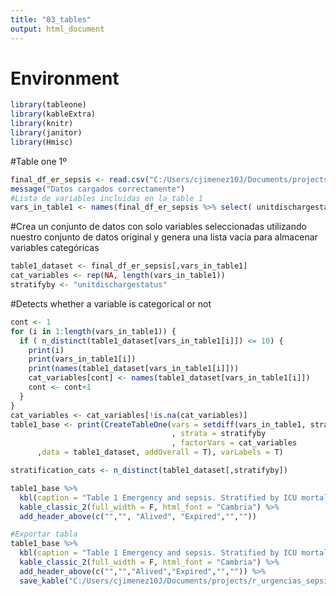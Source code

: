 ```yaml
---
title: "03_tables"
output: html_document
---
```


# Environment
```r
library(tableone)
library(kableExtra)
library(knitr)
library(janitor)
library(Hmisc)
```

#Table one 1º
```r
final_df_er_sepsis <- read.csv("C:/Users/cjimenez10J/Documents/projects/r_urgencias_sepsis/r_urgencias_sepsis/Figures/selected_data.csv")
message("Datos cargados correctamente")
#Lista de variables incluidas en la table 1
vars_in_table1 <- names(final_df_er_sepsis %>% select( unitdischargestatus, er_los_hrs, sex , age , ethnicity , apachescoreIV ,  final_charlson_score , hist_diabetes_bin , hist_renal_bin , hist_cancer_bin , hist_chf_bin , hist_copd_bin , hist_other_bin , apacheadmissiondx,bact_resist_level,vasopressors))

```

#Crea un conjunto de datos con solo variables seleccionadas utilizando nuestro conjunto de datos original y genera una lista vacía para almacenar variables categóricas
```r
table1_dataset <- final_df_er_sepsis[,vars_in_table1]
cat_variables <- rep(NA, length(vars_in_table1))
stratifyby <- "unitdischargestatus"

```

#Detects whether a variable is categorical or not
```r
cont <- 1
for (i in 1:length(vars_in_table1)) {
  if ( n_distinct(table1_dataset[vars_in_table1[i]]) <= 10) {
    print(i)
    print(vars_in_table1[i])
    print(names(table1_dataset[vars_in_table1[i]]))
    cat_variables[cont] <- names(table1_dataset[vars_in_table1[i]])
    cont <- cont+1
  }
} 
cat_variables <- cat_variables[!is.na(cat_variables)]
table1_base <- print(CreateTableOne(vars = setdiff(vars_in_table1, stratifyby)
                                    , strata = stratifyby
                                    , factorVars = cat_variables
      ,data = table1_dataset, addOverall = T), varLabels = T)

stratification_cats <- n_distinct(table1_dataset[,stratifyby])

table1_base %>%
  kbl(caption = "Table 1 Emergency and sepsis. Stratified by ICU mortality", align = "c") %>%
  kable_classic_2(full_width = F, html_font = "Cambria") %>%
  add_header_above(c("","", "Alived", "Expired","",""))

#Exportar tabla
table1_base %>%
  kbl(caption = "Table 1 Emergency and sepsis. Stratified by ICU mortality", align = "c") %>%
  kable_classic_2(full_width = F, html_font = "Cambria") %>%
  add_header_above(c("","","Alived","Expired","","")) %>%
  save_kable("C:/Users/cjimenez10J/Documents/projects/r_urgencias_sepsis/r_urgencias_sepsis/Figures/table1_base.html", zoom = 10)


```

